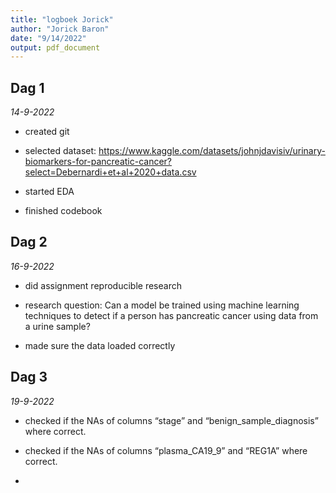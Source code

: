 ```yaml
---
title: "logboek Jorick"
author: "Jorick Baron"
date: "9/14/2022"
output: pdf_document
---
```


## Dag 1

*14-9-2022*

-   created git

-   selected dataset: <https://www.kaggle.com/datasets/johnjdavisiv/urinary-biomarkers-for-pancreatic-cancer?select=Debernardi+et+al+2020+data.csv>

-   started EDA

-   finished codebook

## Dag 2

*16-9-2022*

-   did assignment reproducible research

-   research question: Can a model be trained using machine learning techniques to detect if a person has pancreatic cancer using data from a urine sample?

-   made sure the data loaded correctly

## Dag 3

*19-9-2022*

-   checked if the NAs of columns "stage" and "benign_sample_diagnosis" where correct.

-   checked if the NAs of columns "plasma_CA19_9" and "REG1A" where correct.

-   
